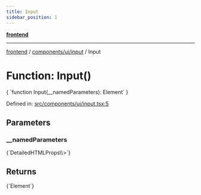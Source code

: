 ```yaml
---
title: Input
sidebar_position: 1
---
```



[**frontend**](../../../..)

***

[frontend](../../../..) / [components/ui/input](..) / Input

# Function: Input()

<CodeBlock language="ts">
{ `function Input(__namedParameters): Element` }
</CodeBlock>

Defined in: [src/components/ui/input.tsx:5](https://github.com/svsticky/CommitteeClash/blob/42e3ab31b18c9cdd65955be0ecd3ca0a2cb493b5/frontend/src/components/ui/input.tsx#L5)

## Parameters

### \_\_namedParameters
<CodeBlock language="ts">
{`DetailedHTMLProps\<InputHTMLAttributes\<HTMLInputElement\>\>`}
</CodeBlock>

## Returns
<CodeBlock language="ts">
{`Element`}
</CodeBlock>